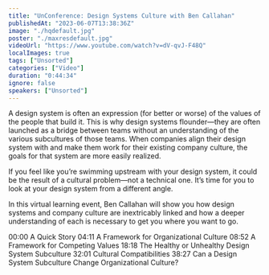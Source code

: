 ```yaml
---
title: "UnConference: Design Systems Culture with Ben Callahan"
publishedAt: "2023-06-07T13:38:36Z"
image: "./hqdefault.jpg"
poster: "./maxresdefault.jpg"
videoUrl: "https://www.youtube.com/watch?v=dV-qvJ-F48Q"
localImages: true
tags: ["Unsorted"]
categories: ["Video"]
duration: "0:44:34"
ignore: false
speakers: ["Unsorted"]
---
```


A design system is often an expression (for better or worse) of the values of the people that build it. This is why design systems flounder—they are often launched as a bridge between teams without an understanding of the various subcultures of those teams. When companies align their design system with and make them work for their existing company culture, the goals for that system are more easily realized.

If you feel like you’re swimming upstream with your design system, it could be the result of a cultural problem—not a technical one. It’s time for you to look at your design system from a different angle.

In this virtual learning event, Ben Callahan will show you how design systems and company culture are inextricably linked and how a deeper understanding of each is necessary to get you where you want to go.

00:00 A Quick Story
04:11 A Framework for Organizational Culture
08:52 A Framework for Competing Values
18:18 The Healthy or Unhealthy Design System Subculture
32:01 Cultural Compatibilities
38:27 Can a Design System Subculture Change Organizational Culture?
